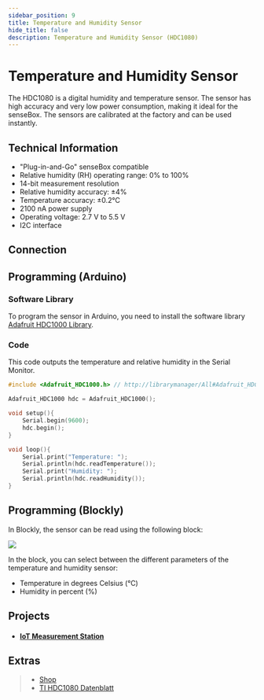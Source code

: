 ```yaml
---
sidebar_position: 9
title: Temperature and Humidity Sensor
hide_title: false
description: Temperature and Humidity Sensor (HDC1080)
---
```



# Temperature and Humidity Sensor
The HDC1080 is a digital humidity and temperature sensor. The sensor has high accuracy and very low power consumption, making it ideal for the senseBox. The sensors are calibrated at the factory and can be used instantly.

<ImageWithText
  src={tempSensor}
  alt="Temperature and Humidity Sensor"
  title="Temperature and Humidity Sensor"
/>

## Technical Information

- "Plug-in-and-Go" senseBox compatible  
- Relative humidity (RH) operating range: 0% to 100%  
- 14-bit measurement resolution  
- Relative humidity accuracy: ±4%  
- Temperature accuracy: ±0.2°C  
- 2100 nA power supply  
- Operating voltage: 2.7 V to 5.5 V  
- I2C interface  

## Connection

<TutorialPorts port="i2c" />

## Programming (Arduino)

### Software Library

To program the sensor in Arduino, you need to install the software library [Adafruit HDC1000 Library](https://www.arduino.cc/reference/en/libraries/adafruit-hdc1000-library/).

### Code
This code outputs the temperature and relative humidity in the Serial Monitor.

```cpp
#include <Adafruit_HDC1000.h> // http://librarymanager/All#Adafruit_HDC1000_Library

Adafruit_HDC1000 hdc = Adafruit_HDC1000();

void setup(){
    Serial.begin(9600);
    hdc.begin();
}

void loop(){
    Serial.print("Temperature: ");
    Serial.println(hdc.readTemperature());
    Serial.print("Humidity: ");
    Serial.println(hdc.readHumidity());
}
```

## Programming (Blockly)

In Blockly, the sensor can be read using the following block:

![](/img/hardware-bilder/temperatur-luftfeuchte/block_temperatur_luftfeuchte.svg)

In the block, you can select between the different parameters of the temperature and humidity sensor:
- Temperature in degrees Celsius (°C)
- Humidity in percent (%)

## Projects

- #### [IoT Measurement Station](https://sensebox.de/projects/de/2024-01-10-iotmesstation_s2)

## Extras

> - [Shop](https://sensebox.kaufen/product/temperatur-luftfeuchte)
> - [TI HDC1080 Datenblatt](https://www.ti.com/lit/ds/symlink/hdc1080.pdf)
